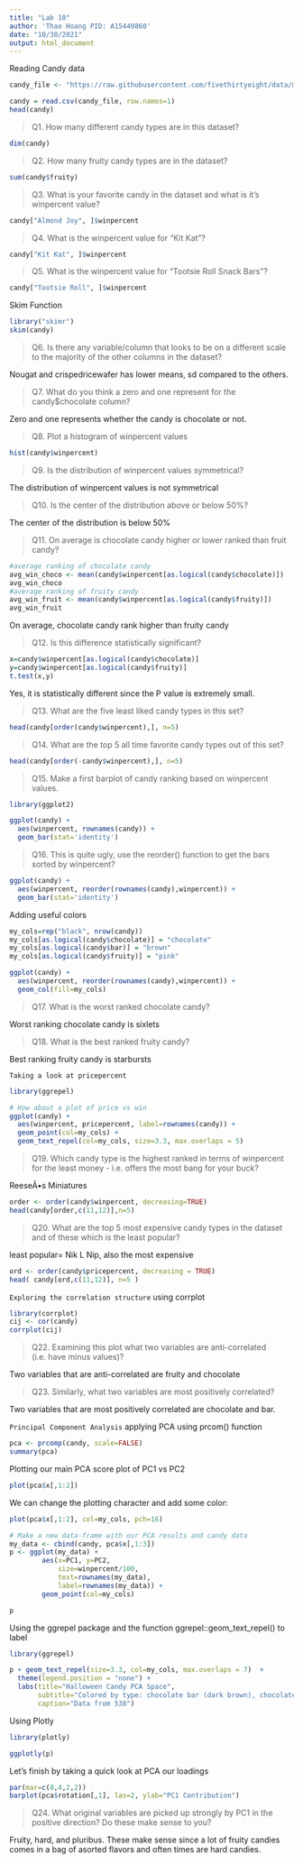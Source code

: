 ---
title: "Lab 10"
author: 'Thao Hoang PID: A15449860'
date: "10/30/2021"
output: html_document
---


Reading Candy data 
```{r}
candy_file <- "https://raw.githubusercontent.com/fivethirtyeight/data/master/candy-power-ranking/candy-data.csv"

candy = read.csv(candy_file, row.names=1)
head(candy)
```
>Q1. How many different candy types are in this dataset?

```{r}
dim(candy)
```
>Q2. How many fruity candy types are in the dataset?

```{r}
sum(candy$fruity)
```

>Q3. What is your favorite candy in the dataset and what is it’s winpercent value?

```{r}
candy["Almond Joy", ]$winpercent
```

>Q4. What is the winpercent value for “Kit Kat”?

```{r}
candy["Kit Kat", ]$winpercent
```

>Q5. What is the winpercent value for “Tootsie Roll Snack Bars”?

```{r}
candy["Tootsie Roll", ]$winpercent
```

Skim Function 
```{r}
library("skimr")
skim(candy)
```

> Q6. Is there any variable/column that looks to be on a different scale to the majority of the other columns in the dataset?

Nougat and crispedricewafer has lower means, sd compared to the others. 

>Q7. What do you think a zero and one represent for the candy$chocolate column?

Zero and one represents whether the candy is chocolate or not.


>Q8. Plot a histogram of winpercent values

```{r}
hist(candy$winpercent)
```

>Q9. Is the distribution of winpercent values symmetrical?

The distribution of winpercent values is not symmetrical

>Q10. Is the center of the distribution above or below 50%?

The center of the distribution is below 50%

>Q11. On average is chocolate candy higher or lower ranked than fruit candy?

```{r}
#average ranking of chocolate candy
avg_win_choco <- mean(candy$winpercent[as.logical(candy$chocolate)])
avg_win_choco
#average ranking of fruity candy 
avg_win_fruit <- mean(candy$winpercent[as.logical(candy$fruity)])
avg_win_fruit
```
On average, chocolate candy rank higher than fruity candy 

>Q12. Is this difference statistically significant?

```{r}
x=candy$winpercent[as.logical(candy$chocolate)]
y=candy$winpercent[as.logical(candy$fruity)]
t.test(x,y)
```
Yes, it is statistically different since the P value is extremely small. 


>Q13. What are the five least liked candy types in this set?

```{r}
head(candy[order(candy$winpercent),], n=5)
```


>Q14. What are the top 5 all time favorite candy types out of this set?

```{r}
head(candy[order(-candy$winpercent),], n=5)
```

>Q15. Make a first barplot of candy ranking based on winpercent values.

```{r}
library(ggplot2)

ggplot(candy) + 
  aes(winpercent, rownames(candy)) +
  geom_bar(stat='identity')
```

>Q16. This is quite ugly, use the reorder() function to get the bars sorted by winpercent?

```{r}
ggplot(candy) + 
  aes(winpercent, reorder(rownames(candy),winpercent)) +
  geom_bar(stat='identity')
```

Adding useful colors

```{r}
my_cols=rep("black", nrow(candy))
my_cols[as.logical(candy$chocolate)] = "chocolate"
my_cols[as.logical(candy$bar)] = "brown"
my_cols[as.logical(candy$fruity)] = "pink"

ggplot(candy) + 
  aes(winpercent, reorder(rownames(candy),winpercent)) +
  geom_col(fill=my_cols) 
```

> Q17. What is the worst ranked chocolate candy?

Worst ranking chocolate candy is sixlets

> Q18. What is the best ranked fruity candy?

Best ranking fruity candy is starbursts 


`Taking a look at pricepercent`

```{r}
library(ggrepel)

# How about a plot of price vs win
ggplot(candy) +
  aes(winpercent, pricepercent, label=rownames(candy)) +
  geom_point(col=my_cols) + 
  geom_text_repel(col=my_cols, size=3.3, max.overlaps = 5)
```

>Q19. Which candy type is the highest ranked in terms of winpercent for the least money - i.e. offers the most bang for your buck?

ReeseÃ•s Miniatures

```{r}
order <- order(candy$winpercent, decreasing=TRUE)
head(candy[order,c(11,12)],n=5)
```


>Q20. What are the top 5 most expensive candy types in the dataset and of these which is the least popular?

least popular= Nik L Nip, also the most expensive
```{r}
ord <- order(candy$pricepercent, decreasing = TRUE)
head( candy[ord,c(11,12)], n=5 )
```

`Exploring the correlation structure`
using corrplot
```{r}
library(corrplot)
cij <- cor(candy)
corrplot(cij)
```

>Q22. Examining this plot what two variables are anti-correlated (i.e. have minus values)?

Two variables that are anti-correlated are fruity and chocolate

>Q23. Similarly, what two variables are most positively correlated?

Two variables that are most positively correlated are chocolate and bar.


`Principal Component Analysis` 
applying PCA using prcom() function

```{r}
pca <- prcomp(candy, scale=FALSE)
summary(pca)
```

Plotting our main PCA score plot of PC1 vs PC2
```{r}
plot(pca$x[,1:2])
```

We can change the plotting character and add some color:
```{r}
plot(pca$x[,1:2], col=my_cols, pch=16)
```

```{r}
# Make a new data-frame with our PCA results and candy data
my_data <- cbind(candy, pca$x[,1:3])
p <- ggplot(my_data) + 
        aes(x=PC1, y=PC2, 
            size=winpercent/100,  
            text=rownames(my_data),
            label=rownames(my_data)) +
        geom_point(col=my_cols)

p
```

Using the ggrepel package and the function ggrepel::geom_text_repel() to label
```{r}
library(ggrepel)

p + geom_text_repel(size=3.3, col=my_cols, max.overlaps = 7)  + 
  theme(legend.position = "none") +
  labs(title="Halloween Candy PCA Space",
       subtitle="Colored by type: chocolate bar (dark brown), chocolate other (light brown), fruity (red), other (black)",
       caption="Data from 538")
```

Using Plotly
```{r}
library(plotly)
```
```{r}
ggplotly(p)
```

Let’s finish by taking a quick look at PCA our loadings
```{r}
par(mar=c(8,4,2,2))
barplot(pca$rotation[,1], las=2, ylab="PC1 Contribution")
```
>Q24. What original variables are picked up strongly by PC1 in the positive direction? Do these make sense to you?

Fruity, hard, and pluribus. These make sense since a lot of fruity candies comes in a bag of asorted flavors and often times are hard candies.










